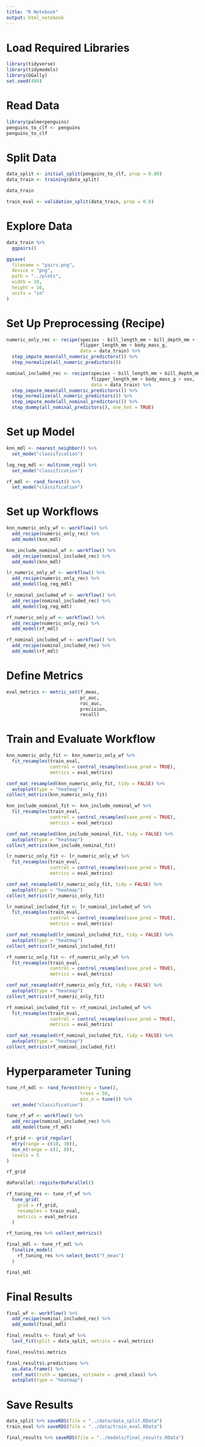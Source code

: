 ```yaml
---
title: "R Notebook"
output: html_notebook
---
```


# Load Required Libraries

```r
library(tidyverse)
library(tidymodels)
library(GGally)
set.seed(400)
```

# Read Data

```r
library(palmerpenguins)
penguins_to_clf <- penguins
penguins_to_clf
```


# Split Data

```r
data_split <- initial_split(penguins_to_clf, prop = 0.80)
data_train <- training(data_split)

data_train
```

```r
train_eval <- validation_split(data_train, prop = 0.8)
```

# Explore Data

```r
data_train %>%
  ggpairs()

ggsave(
  filename = "pairs.png",
  device = "png",
  path = "../plots",
  width = 28,
  height = 16,
  units = "in"
)
```

# Set Up Preprocessing (Recipe)

```r
numeric_only_rec <- recipe(species ~ bill_length_mm + bill_depth_mm + 
                           flipper_length_mm + body_mass_g, 
                           data = data_train) %>%
  step_impute_mean(all_numeric_predictors()) %>%
  step_normalize(all_numeric_predictors())
```

```r
nominal_included_rec <- recipe(species ~ bill_length_mm + bill_depth_mm + 
                               flipper_length_mm + body_mass_g + sex, 
                               data = data_train) %>%
  step_impute_mean(all_numeric_predictors()) %>%
  step_normalize(all_numeric_predictors()) %>%
  step_impute_mode(all_nominal_predictors()) %>%
  step_dummy(all_nominal_predictors(), one_hot = TRUE)
```

# Set up Model

```r
knn_mdl <- nearest_neighbor() %>%
  set_mode("classification")
```

```r
log_reg_mdl <- multinom_reg() %>%
  set_mode("classification")
```

```r
rf_mdl <- rand_forest() %>%
  set_mode("classification")
```

# Set up Workflows

```r
knn_numeric_only_wf <- workflow() %>%
  add_recipe(numeric_only_rec) %>%
  add_model(knn_mdl)
```

```r
knn_include_nominal_wf <- workflow() %>%
  add_recipe(nominal_included_rec) %>%
  add_model(knn_mdl)
```

```r
lr_numeric_only_wf <- workflow() %>%
  add_recipe(numeric_only_rec) %>%
  add_model(log_reg_mdl)
```

```r
lr_nominal_included_wf <- workflow() %>%
  add_recipe(nominal_included_rec) %>%
  add_model(log_reg_mdl)
```

```r
rf_numeric_only_wf <- workflow() %>%
  add_recipe(numeric_only_rec) %>%
  add_model(rf_mdl)
```

```r
rf_nominal_included_wf <- workflow() %>%
  add_recipe(nominal_included_rec) %>%
  add_model(rf_mdl)
```

# Define Metrics

```r
eval_metrics <- metric_set(f_meas,
                           pr_auc, 
                           roc_auc,
                           precision, 
                           recall)
```

# Train and Evaluate Workflow

```r
knn_numeric_only_fit <- knn_numeric_only_wf %>%
  fit_resamples(train_eval, 
                control = control_resamples(save_pred = TRUE),
                metrics = eval_metrics)

conf_mat_resampled(knn_numeric_only_fit, tidy = FALSE) %>%
  autoplot(type = "heatmap")
collect_metrics(knn_numeric_only_fit)
```

```r
knn_include_nominal_fit <- knn_include_nominal_wf %>%
  fit_resamples(train_eval, 
                control = control_resamples(save_pred = TRUE),
                metrics = eval_metrics)

conf_mat_resampled(knn_include_nominal_fit, tidy = FALSE) %>%
  autoplot(type = "heatmap")
collect_metrics(knn_include_nominal_fit)
```

```r
lr_numeric_only_fit <- lr_numeric_only_wf %>%
  fit_resamples(train_eval, 
                control = control_resamples(save_pred = TRUE),
                metrics = eval_metrics)

conf_mat_resampled(lr_numeric_only_fit, tidy = FALSE) %>%
  autoplot(type = "heatmap")
collect_metrics(lr_numeric_only_fit)
```

```r
lr_nominal_included_fit <- lr_nominal_included_wf %>%
  fit_resamples(train_eval, 
                control = control_resamples(save_pred = TRUE),
                metrics = eval_metrics)

conf_mat_resampled(lr_nominal_included_fit, tidy = FALSE) %>%
  autoplot(type = "heatmap")
collect_metrics(lr_nominal_included_fit)
```

```r
rf_numeric_only_fit <- rf_numeric_only_wf %>%
  fit_resamples(train_eval, 
                control = control_resamples(save_pred = TRUE),
                metrics = eval_metrics)

conf_mat_resampled(rf_numeric_only_fit, tidy = FALSE) %>%
  autoplot(type = "heatmap")
collect_metrics(rf_numeric_only_fit)
```

```r
rf_nominal_included_fit <- rf_nominal_included_wf %>%
  fit_resamples(train_eval, 
                control = control_resamples(save_pred = TRUE),
                metrics = eval_metrics)

conf_mat_resampled(rf_nominal_included_fit, tidy = FALSE) %>%
  autoplot(type = "heatmap")
collect_metrics(rf_nominal_included_fit)
```

# Hyperparameter Tuning

```r
tune_rf_mdl <- rand_forest(mtry = tune(),
                           trees = 50,
                           min_n = tune()) %>%
  set_mode("classification")
```

```r
tune_rf_wf <- workflow() %>%
  add_recipe(nominal_included_rec) %>%
  add_model(tune_rf_mdl)
```

```r
rf_grid <- grid_regular(
  mtry(range = c(10, 30)),
  min_n(range = c(2, 8)),
  levels = 5
)

rf_grid
```

```r
doParallel::registerDoParallel()

rf_tuning_res <- tune_rf_wf %>%
  tune_grid(
    grid = rf_grid,
    resamples = train_eval,
    metrics = eval_metrics
  )

rf_tuning_res %>% collect_metrics()
```

```r
final_mdl <- tune_rf_mdl %>%
  finalize_model(
    rf_tuning_res %>% select_best("f_meas")
  )

final_mdl
```

# Final Results

```r
final_wf <- workflow() %>%
  add_recipe(nominal_included_rec) %>%
  add_model(final_mdl)
```

```r
final_results <- final_wf %>%
  last_fit(split = data_split, metrics = eval_metrics)
```

```r
final_results$.metrics
```

```r
final_results$.predictions %>%
  as.data.frame() %>%
  conf_mat(truth = species, estimate = .pred_class) %>%
  autoplot(type = "heatmap")
```


# Save Results

```r
data_split %>% saveRDS(file = "../data/data_split.RData")
train_eval %>% saveRDS(file = "../data/train_eval.RData")
```

```r
final_results %>% saveRDS(file = "../models/final_results.RData")
```
